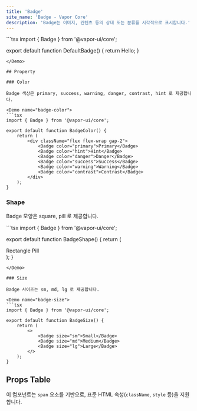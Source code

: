 ```yaml
---
title: 'Badge'
site_name: 'Badge - Vapor Core'
description: 'Badge는 이미지, 컨텐츠 등의 상태 또는 분류를 시각적으로 표시합니다.'
---
```


<Demo name="default-badge">
```tsx
import { Badge } from '@vapor-ui/core';

export default function DefaultBadge() {
    return <Badge>Hello</Badge>;
}
```
</Demo>

## Property

### Color

Badge 색상은 primary, success, warning, danger, contrast, hint 로 제공합니다.

<Demo name="badge-color">
```tsx
import { Badge } from '@vapor-ui/core';

export default function BadgeColor() {
    return (
        <div className="flex flex-wrap gap-2">
            <Badge color="primary">Primary</Badge>
            <Badge color="hint">Hint</Badge>
            <Badge color="danger">Danger</Badge>
            <Badge color="success">Success</Badge>
            <Badge color="warning">Warning</Badge>
            <Badge color="contrast">Contrast</Badge>
        </div>
    );
}
```
</Demo>

### Shape

Badge 모양은 square, pill 로 제공합니다.

<Demo name="badge-shape">
```tsx
import { Badge } from '@vapor-ui/core';

export default function BadgeShape() {
    return (
        <div className="flex flex-wrap gap-2">
            <Badge shape="square">Rectangle</Badge>
            <Badge shape="pill">Pill</Badge>
        </div>
    );
}
```
</Demo>

### Size

Badge 사이즈는 sm, md, lg 로 제공합니다.

<Demo name="badge-size">
```tsx
import { Badge } from '@vapor-ui/core';

export default function BadgeSize() {
    return (
        <>
            <Badge size="sm">Small</Badge>
            <Badge size="md">Medium</Badge>
            <Badge size="lg">Large</Badge>
        </>
    );
}
```
</Demo>

## Props Table

이 컴포넌트는 `span` 요소를 기반으로, 표준 HTML 속성(`className`, `style` 등)을 지원합니다.

<ComponentPropsTable file="badge" section="props" />
